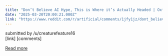 ```yaml
---
title: "Don’t Believe AI Hype, This is Where it’s Actually Headed | Oxford’s Michael Wooldridge"
date: "2025-03-20T20:00:21.000Z"
link: "https://www.reddit.com/r/artificial/comments/1jfy1jz/dont_believe_ai_hype_this_is_where_its_actually/"
---
```


submitted by    /u/creaturefeature16  
 [link]   [comments]

[Read more](https://www.reddit.com/r/artificial/comments/1jfy1jz/dont_believe_ai_hype_this_is_where_its_actually/)
